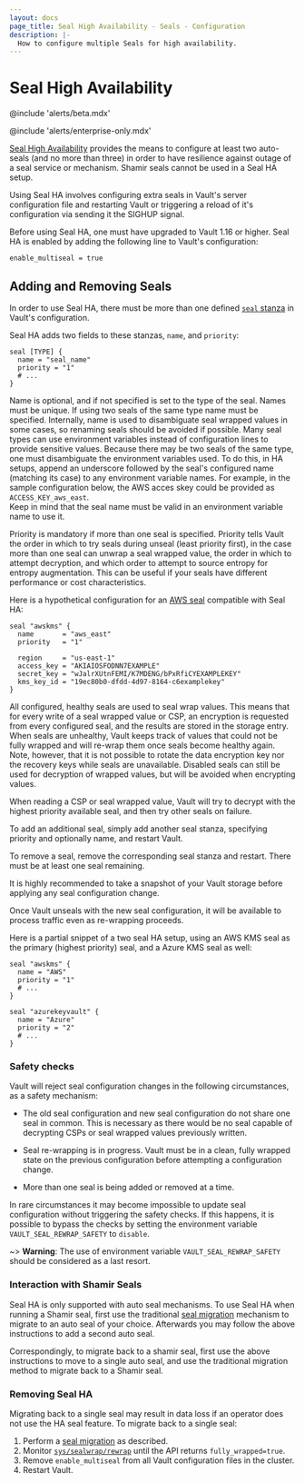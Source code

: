 ```yaml
---
layout: docs
page_title: Seal High Availability - Seals - Configuration
description: |-
  How to configure multiple Seals for high availability.
---
```


# Seal High Availability

@include 'alerts/beta.mdx'

@include 'alerts/enterprise-only.mdx'

[Seal High Availability](/vault/docs/concepts/seal#seal-high-availability-enterprise)
provides the means to configure at least two auto-seals (and no more than three)
in order to have resilience against outage of a seal service or mechanism. 
Shamir seals cannot be used in a Seal HA setup.

Using Seal HA involves configuring extra seals in Vault's server configuration file
and restarting Vault or triggering a reload of it's configuration via sending
it the SIGHUP signal.

Before using Seal HA, one must have upgraded to Vault 1.16 or higher.  Seal HA is enabled
by adding the following line to Vault's configuration:

```
enable_multiseal = true
```

## Adding and Removing Seals

In order to use Seal HA, there must be more than one defined [`seal` stanza](/vault/docs/configuration/seal)
in Vault's configuration.

Seal HA adds two fields to these stanzas, `name`, and `priority`:

```hcl
seal [TYPE] {
  name = "seal_name"
  priority = "1"
  # ...
}
```

Name is optional, and if not specified is set to the type of the seal.  Names
must be unique.  If using two seals of the same type name must be specified.
Internally, name is used to disambiguate seal wrapped values in some cases,
so renaming seals should be avoided if possible.  Many seal types can use
environment variables instead of configuration lines to provide sensitive
values.  Because there may be two seals of the same type, one must
disambiguate the environment variables used.  To do this, in HA setups,
append an underscore followed by the seal's configured name (matching its
case) to any environment variable names.  For example, in the sample
configuration below, the AWS acces skey could be provided as `ACCESS_KEY_aws_east`.  
Keep in mind that the seal name must be valid in an environment variable name to use it.

Priority is mandatory if more than one seal is specified.  Priority tells Vault
the order in which to try seals during unseal (least priority first),
in the case more than one seal can unwrap a seal wrapped value, the order
in which to attempt decryption, and which order to attempt to source entropy
for entropy augmentation.  This can be useful if your seals have different
performance or cost characteristics.

Here is a hypothetical configuration for an [AWS seal](/vault/docs/configuration/seal/awskms)
compatible with Seal HA:

```hcl
seal "awskms" {
  name       = "aws_east"
  priority   = "1"

  region     = "us-east-1"
  access_key = "AKIAIOSFODNN7EXAMPLE"
  secret_key = "wJalrXUtnFEMI/K7MDENG/bPxRfiCYEXAMPLEKEY"
  kms_key_id = "19ec80b0-dfdd-4d97-8164-c6examplekey"
}
```

All configured, healthy seals are used to seal wrap values.  This means that
for every write of a seal wrapped value or CSP, an encryption is requested
from every configured seal, and the results are stored in the storage entry.
When seals are unhealthy, Vault keeps track of values that could not be fully
wrapped and will re-wrap them once seals become healthy again. Note, however,
that it is not possible to rotate the data encryption key nor the recovery keys
while seals are unavailable. Disabled seals can still be used for decryption
of wrapped values, but will be avoided when encrypting values.

When reading a CSP or seal wrapped value, Vault will try to decrypt with the
highest priority available seal, and then try other seals on failure.

To add an additional seal, simply add another seal stanza, specifying priority
and optionally name, and restart Vault.

To remove a seal, remove the corresponding seal stanza and restart.  There must
be at least one seal remaining.

It is highly recommended to take a snapshot of your Vault storage before applying
any seal configuration change.

Once Vault unseals with the new seal configuration, it will be available to process
traffic even as re-wrapping proceeds.

Here is a partial snippet of a two seal HA setup, using an AWS KMS seal as
the primary (highest priority) seal, and a Azure KMS seal as well:

```
seal "awskms" {
  name = "AWS"
  priority = "1"
  # ...
}

seal "azurekeyvault" {
  name = "Azure"
  priority = "2"
  # ...
}
```

### Safety checks

Vault will reject seal configuration changes in the following circumstances,
as a safety mechanism:

* The old seal configuration and new seal configuration do not share one seal
in common.  This is necessary as there would be no seal capable of decrypting
CSPs or seal wrapped values previously written.

* Seal re-wrapping is in progress.  Vault must be in a clean, fully wrapped state
on the previous configuration before attempting a configuration change.

* More than one seal is being added or removed at a time.

In rare circumstances it may become impossible to update seal configuration
without triggering the safety checks. If this happens, it is possible to bypass
the checks by setting the environment variable `VAULT_SEAL_REWRAP_SAFETY` to
`disable`.

~> **Warning**: The use of environment variable `VAULT_SEAL_REWRAP_SAFETY`
should be considered as a last resort.


### Interaction with Shamir Seals

Seal HA is only supported with auto seal mechanisms.  To use Seal HA when
running a Shamir seal, first use the traditional
[seal migration](/vault/docs/concepts/seal#seal-migration) mechanism to migrate to
an auto seal of your choice.  Afterwards you may follow the above
instructions to add a second auto seal.

Correspondingly, to migrate back to a shamir seal, first use the above
instructions to move to a single auto seal, and use the traditional
migration method to migrate back to a Shamir seal.

### Removing Seal HA

Migrating back to a single seal may result in data loss if an operator does not 
use the HA seal feature. To migrate back to a single seal:

1. Perform a [seal migration](/vault/docs/concepts/seal#seal-migration) as described.
2. Monitor [`sys/sealwrap/rewrap`](/vault/docs/api-docs/system/sealwrap-rewrap) until the API returns `fully_wrapped=true`.
3. Remove `enable_multiseal` from all Vault configuration files in the cluster.
4. Restart Vault.
